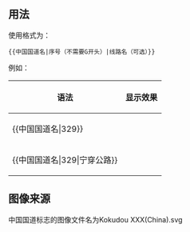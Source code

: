<includeonly><!-- 在這裡加入模板的保護標識 --></includeonly><noinclude>{{template doc page viewed directly}}</noinclude>
<!-- 在本行下編輯模板說明 -->

== 用法 ==
使用格式为：
<pre>{{中国国道名|序号（不需要G开头）|线路名（可选）}}</pre>

例如：
{| class="wikitable"
|- 
! 语法 || 显示效果
|- 
| <nowiki>{{中国国道名|329}}</nowiki> || {{中国国道名|329}}
|- 
| <nowiki>{{中国国道名|329|宁穿公路}}</nowiki> || {{中国国道名|329|宁穿公路}}
|}

== 图像来源 ==
中国国道标志的图像文件名为<nowiki>Kokudou XXX(China).svg</nowiki>